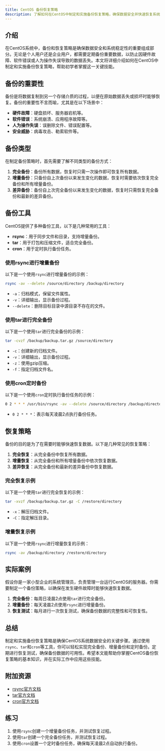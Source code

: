 ```yaml
---
title: CentOS 备份恢复策略
description: 了解如何在CentOS中制定和实施备份恢复策略，确保数据安全并快速恢复系统。
---
```


## 介绍

在CentOS系统中，备份和恢复策略是确保数据安全和系统稳定性的重要组成部分。无论是个人用户还是企业用户，都需要定期备份重要数据，以防止因硬件故障、软件错误或人为操作失误导致的数据丢失。本文将详细介绍如何在CentOS中制定和实施备份恢复策略，帮助初学者掌握这一关键技能。

## 备份的重要性

备份是将数据复制到另一个存储介质的过程，以便在原始数据丢失或损坏时能够恢复。备份的重要性不言而喻，尤其是在以下场景中：

- **硬件故障**：硬盘损坏、服务器宕机等。
- **软件错误**：系统崩溃、应用程序故障等。
- **人为操作失误**：误删除文件、错误配置等。
- **安全威胁**：病毒攻击、勒索软件等。

## 备份类型

在制定备份策略时，首先需要了解不同类型的备份方式：

1. **完全备份**：备份所有数据，恢复时只需一次操作即可恢复所有数据。
2. **增量备份**：只备份自上次备份以来发生变化的数据，恢复时需要依次恢复完全备份和所有增量备份。
3. **差异备份**：备份自上次完全备份以来发生变化的数据，恢复时只需恢复完全备份和最新的差异备份。

## 备份工具

CentOS提供了多种备份工具，以下是几种常用的工具：

- **rsync**：用于同步文件和目录，支持增量备份。
- **tar**：用于打包和压缩文件，适合完全备份。
- **cron**：用于定时执行备份任务。

### 使用rsync进行增量备份

以下是一个使用`rsync`进行增量备份的示例：

```bash
rsync -av --delete /source/directory /backup/directory
```

- `-a`：归档模式，保留文件属性。
- `-v`：详细输出，显示备份过程。
- `--delete`：删除目标目录中源目录不存在的文件。

### 使用tar进行完全备份

以下是一个使用`tar`进行完全备份的示例：

```bash
tar -cvzf /backup/backup.tar.gz /source/directory
```

- `-c`：创建新的归档文件。
- `-v`：详细输出，显示备份过程。
- `-z`：使用gzip压缩。
- `-f`：指定归档文件名。

### 使用cron定时备份

以下是一个使用`cron`定时执行备份任务的示例：

```bash
0 2 * * * /usr/bin/rsync -av --delete /source/directory /backup/directory
```

- `0 2 * * *`：表示每天凌晨2点执行备份任务。

## 恢复策略

备份的目的是为了在需要时能够快速恢复数据。以下是几种常见的恢复策略：

1. **完全恢复**：从完全备份中恢复所有数据。
2. **增量恢复**：从完全备份和所有增量备份中依次恢复数据。
3. **差异恢复**：从完全备份和最新的差异备份中恢复数据。

### 完全恢复示例

以下是一个使用`tar`进行完全恢复的示例：

```bash
tar -xvzf /backup/backup.tar.gz -C /restore/directory
```

- `-x`：解压归档文件。
- `-C`：指定解压目录。

### 增量恢复示例

以下是一个使用`rsync`进行增量恢复的示例：

```bash
rsync -av /backup/directory /restore/directory
```

## 实际案例

假设你是一家小型企业的系统管理员，负责管理一台运行CentOS的服务器。你需要制定一个备份策略，以确保在发生硬件故障时能够快速恢复数据。

1. **完全备份**：每周日凌晨2点使用`tar`进行完全备份。
2. **增量备份**：每天凌晨2点使用`rsync`进行增量备份。
3. **恢复测试**：每月进行一次恢复测试，确保备份数据的完整性和可恢复性。

## 总结

制定和实施备份恢复策略是确保CentOS系统数据安全的关键步骤。通过使用`rsync`、`tar`和`cron`等工具，你可以轻松实现完全备份、增量备份和定时备份。定期进行恢复测试，确保备份数据的可用性。希望本文能帮助你掌握CentOS备份恢复策略的基本知识，并在实际工作中应用这些技能。

## 附加资源

- [rsync官方文档](https://rsync.samba.org/documentation.html)
- [tar官方文档](https://www.gnu.org/software/tar/manual/tar.html)
- [cron官方文档](https://man7.org/linux/man-pages/man5/crontab.5.html)

## 练习

1. 使用`rsync`创建一个增量备份任务，并测试恢复过程。
2. 使用`tar`创建一个完全备份任务，并测试恢复过程。
3. 使用`cron`设置一个定时备份任务，确保每天凌晨2点自动执行备份。
